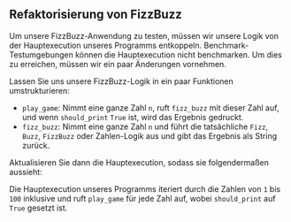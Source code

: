 
## Refaktorisierung von FizzBuzz

Um unsere FizzBuzz-Anwendung zu testen,
müssen wir unsere Logik von der Hauptexecution unseres Programms entkoppeln.
Benchmark-Testumgebungen können die Hauptexecution nicht benchmarken.
Um dies zu erreichen, müssen wir ein paar Änderungen vornehmen.

Lassen Sie uns unsere FizzBuzz-Logik in ein paar Funktionen umstrukturieren:

<FizzBuzzRefactorCode />

- `play_game`: Nimmt eine ganze Zahl `n`, ruft `fizz_buzz` mit dieser Zahl auf, und wenn `should_print` `True` ist, wird das Ergebnis gedruckt.
- `fizz_buzz`: Nimmt eine ganze Zahl `n` und führt die tatsächliche `Fizz`, `Buzz`, `FizzBuzz` oder Zahlen-Logik aus und gibt das Ergebnis als String zurück.

Aktualisieren Sie dann die Hauptexecution, sodass sie folgendermaßen aussieht:

<PlayGameCode />

Die Hauptexecution unseres Programms iteriert durch die Zahlen von `1` bis `100` inklusive und ruft `play_game` für jede Zahl auf, wobei `should_print` auf `True` gesetzt ist.